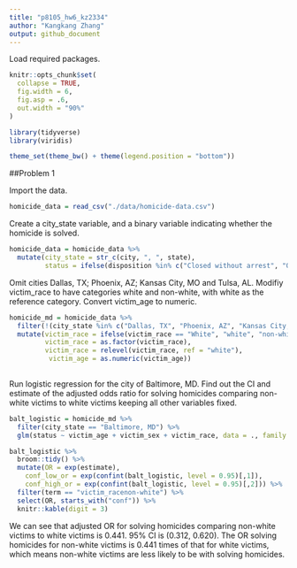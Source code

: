 ```yaml
---
title: "p8105_hw6_kz2334"
author: "Kangkang Zhang"
output: github_document
---
```


Load required packages.

```r
knitr::opts_chunk$set(
  collapse = TRUE,
  fig.width = 6,
  fig.asp = .6,
  out.width = "90%"
)

library(tidyverse)
library(viridis)

theme_set(theme_bw() + theme(legend.position = "bottom"))
```


##Problem 1

Import the data. 
```r
homicide_data = read_csv("./data/homicide-data.csv")
```

Create a city_state variable, and a binary variable indicating whether the homicide is solved. 

```r
homicide_data = homicide_data %>% 
  mutate(city_state = str_c(city, ", ", state),
         status = ifelse(disposition %in% c("Closed without arrest", "Open/No arrest"), 0, 1))
```

Omit cities Dallas, TX; Phoenix, AZ; Kansas City, MO and Tulsa, AL. Modifiy victim_race to have categories white and non-white, with white as the reference category. Convert victim_age to numeric.

```r
homicide_md = homicide_data %>% 
  filter(!(city_state %in% c("Dallas, TX", "Phoenix, AZ", "Kansas City, MO", "Tulsa, AL"))) %>% 
  mutate(victim_race = ifelse(victim_race == "White", "white", "non-white"),
         victim_race = as.factor(victim_race), 
         victim_race = relevel(victim_race, ref = "white"),
          victim_age = as.numeric(victim_age))
  
```

Run logistic regression for the city of Baltimore, MD. Find out the CI and estimate of the adjusted odds ratio for solving homicides comparing non-white victims to white victims keeping all other variables fixed.

```r
balt_logistic = homicide_md %>% 
  filter(city_state == "Baltimore, MD") %>% 
  glm(status ~ victim_age + victim_sex + victim_race, data = ., family = binomial())

balt_logistic %>% 
  broom::tidy() %>% 
  mutate(OR = exp(estimate),
    conf_low_or = exp(confint(balt_logistic, level = 0.95)[,1]),
    conf_high_or = exp(confint(balt_logistic, level = 0.95)[,2])) %>% 
  filter(term == "victim_racenon-white") %>% 
  select(OR, starts_with("conf")) %>% 
  knitr::kable(digit = 3)
```

We can see that adjusted OR for solving homicides comparing non-white victims to white victims is 0.441. 95% CI is (0.312, 0.620). The OR solving homicides for non-white victims is 0.441 times of that for white victims, which means non-white victims are less likely to be with solving homicides.

